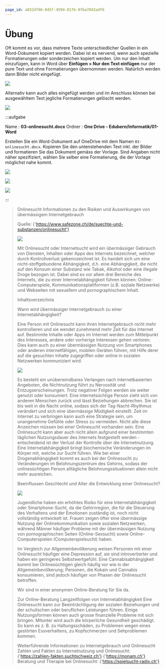 ```yaml
---
page_id: a0324f66-045f-4594-817b-9fba7042adf6
---
```


# Übung

Oft kommt es vor, dass mehrere Texte unterschiedlicher Quellen in ein Word-Dokument kopiert werden. Dabei ist es nervend, wenn auch spezielle Formatierungen oder sonderzeichen kopiert werden. Um nur den Inhalt einzufügen, kann in Word über __Einfügen > Nur den Text einfügen__ nur der pure Text und ohne Formatierungen übernommen werden. Natürlich werden dann Bilder nicht eingefügt.

![](./images/paste-text.png)

Alternativ kann auch alles eingefügt werden und im Anschluss können bei ausgewähltem Text jegliche Formatierungen gelöscht werden.

![](./images/delete-fromats.png)

:::aufgabe
<Answer type="state" id="27e06f6a-bb6c-43d7-b9dc-38b5ff61b620" />


Name
: __03-onlinesucht.docx__
Ordner
: __One Drive - Edubern/Informatik/01-Word__

Erstellen Sie ein Word-Dokument auf OneDrive mit dem Namen `03-onlinesucht.docx`.
Kopieren Sie den untenstehenden Text inkl. der Bilder und formatieren Sie das Dokument gemäss der Vorlage. Sind Angaben nicht näher spezifiziert, wählen Sie selber eine Formatierung, die der Vorlage möglichst nahe kommt.

<div style={{maxHeight: '800px', overflow: 'auto'}}>

![](./images/word-week3-p1.png)

![](./images/word-week3-p2.png)

![](./images/word-week3-p3.png)

</div>

:::

> Onlinesucht
> Informationen zu den Risiken und Auswirkungen von übermässigem Internetgebrauch
>
> Quelle: {'https://www.safezone.ch/de/suechte-und-substanzen/onlinesucht'}
>
> ![](./images/onlinesucht.jpg)
>
> Mit Onlinesucht oder Internetsucht wird ein übermässiger Gebrauch von Diensten, Inhalten oder Apps des Internets bezeichnet, welcher durch Kontrollverlust gekennzeichnet ist. Es handelt sich um eine nicht-stoffgebundene Abhängigkeit, d.h. eine Abhängigkeit, die nicht auf den Konsum einer Substanz wie Tabak, Alkohol oder eine illegale Droge bezogen ist. Dabei sind es vor allem drei Bereiche des Internets, die zu einer Internetabhängigkeit führen können: Online-Computerspiele, Kommunikationsplattformen (z.B. soziale Netzwerke) und Webseiten mit sexuellem und pornographischem Inhalt.
>
> Inhaltsverzeichnis
>
> Wann wird übermässiger Internetgebrauch zu einer Internetabhängigkeit?
>
> Eine Person mit Onlinesucht kann ihren Internetgebrauch nicht mehr kontrollieren und sie wendet zunehmend mehr Zeit für das Internet auf. Bestimmte Inhalte oder Apps im Internet werden zum Mittelpunkt des Interesses, andere oder vorherige Interessen gehen verloren. Dies kann auch zu einer übermässigen Nutzung von Smartphones oder anderen internetfähigen, mobilen Geräten führen, mit Hilfe derer auf die gesuchten Inhalte zugegriffen oder online in sozialen Netzwerken kommuniziert wird.
>
> ![](./images/social-media.jpg)
> 
> Es besteht ein unüberwindbares Verlangen nach internetbasierten Angeboten, die Nichtnutzung führt zu Nervosität und Entzugserscheinungen. Trotz negativer Folgen werden sie weiter genutzt oder konsumiert. Eine internetsüchtige Person zieht sich von anderen Menschen zurück und lässt Beziehungen abbrechen. Sie ist bis weit in die Nacht online, sodass sich der Tag-Nacht-Rhythmus verändert und sich eine übermässige Müdigkeit einstellt. Zeit im Internet zu verbringen kann auch eine Strategie sein, um unangenehme Gefühle oder Stress zu vermeiden. Nicht alle diese Anzeichen müssen bei einer Onlinesucht vorhanden sein. Eine Onlinesucht kann aber auch nicht allein aufgrund einer bestimmten täglichen Nutzungsdauer des Internets festgestellt werden - entscheidend ist der Verlust der Kontrolle über die Internetnutzung.
> Eine Internetabhängigkeit bringt biochemische Veränderungen im Körper mit, welche zur Sucht führen. Wie bei einer Drogenabhängigkeit kommt es auch bei der Onlinesucht zu Veränderungen im Belohnungszentrum des Gehirns, sodass der onlinesüchtigen Person alltägliche Belohnungssituationen allein nicht mehr ausreichen.
>
> Beeinflussen Geschlecht und Alter die Entwicklung einer Onlinesucht?
>
> ![](./images/jugendliche-mit-smartphone.png)
>
> Jugendliche haben ein erhöhtes Risiko für eine Internetabhängigkeit oder Smartphone-Sucht, da die Gehirnregion, die für die Steuerung des Verhaltens und der Emotionen zuständig ist, noch nicht vollständig entwickelt ist. Frauen zeigen öfter eine übermässige Nutzung der Onlinekommunikation sowie sozialen Netzwerken, während Männer häufiger Probleme mit der übermässigen Nutzung von pornographischen Seiten (Online-Sexsucht) sowie Online-Computerspielen (Computerspielsucht) haben.
>
> Im Vergleich zur Allgemeinbevölkerung weisen Personen mit einer Onlinesucht häufiger eine Depression auf, sie sind introvertierter und haben ein geringeres Selbstwertgefühl. Eine Cannabisabhängigkeit kommt bei Onlinesüchtigen gleich häufig vor wie in der Allgemeinbevölkerung; Personen, die Kokain und Cannabis konsumieren, sind jedoch häufiger von Phasen der Onlinesucht betroffen.
>
> Wir sind in einer anonymen Online-Beratung für Sie da.
>
> Zur Online-Beratung
> Langzeitfolgen von Internetabhängigkeit
> Eine Onlinesucht kann zur Beeinträchtigung der sozialen Beziehungen und der schulischen oder beruflichen Leistungen führen. Einige Nutzungsformen können auch grosse finanzielle Probleme mit sich bringen. Mitunter wird auch die körperliche Gesundheit geschädigt. So kann es z. B. zu Haltungsschäden, zu Problemen wegen eines gestörten Essverhaltens, zu Kopfschmerzen und Sehproblemen kommen.
>
> Weiterführende Informationen zu Internetgebrauch und Onlinesucht
> Zahlen und Fakten zu Internetnutzung und Onlinesucht:
> {'https://zahlen-fakten.suchtschweiz.ch'}
> {'https://monam.ch'}
> Beratung und Therapie bei Onlinesucht:
> {'https://spielsucht-radix.ch'}

